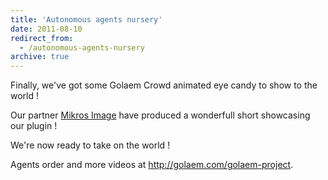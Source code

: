 ```yaml
---
title: 'Autonomous agents nursery'
date: 2011-08-10
redirect_from:
  - /autonomous-agents-nursery
archive: true
---
```



Finally, we've got some Golaem Crowd animated eye candy to show to the world !

Our partner [Mikros Image](http://www.mikrosimage.eu/) have produced a
wonderfull short showcasing our plugin !

We're now ready to take on the world !

<ReactPlayer
  url="https://www.youtube.com/watch?v=9VfNyq_GwCI"
  controls
  light
  playing
/>

Agents order and more videos at <http://golaem.com/golaem-project>.
